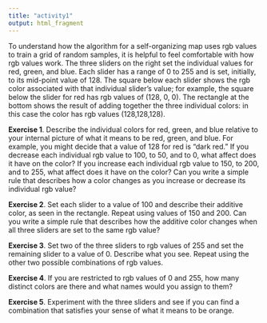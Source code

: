 ```yaml
---
title: "activity1"
output: html_fragment
---
```


To understand how the algorithm for a self-organizing map uses rgb values to train a grid of random samples, it is helpful to feel comfortable with how rgb values work. The three sliders on the right set the individual values for red, green, and blue. Each slider has a range of $0$ to $255$ and is set, initially, to its mid-point value of 128. The square below each slider shows the rgb color associated with that individual slider's value; for example, the square below the slider for red has rgb values of (128, 0, 0). The rectangle at the bottom shows the result of adding together the three individual colors: in this case the color has rgb values (128,128,128). 

**Exercise 1**. Describe the individual colors for red, green, and blue relative to your internal picture of what it means to be red, green, and blue. For example, you might decide that a value of 128 for red is "dark red." If you decrease each individual rgb value to 100,  to 50, and to 0, what affect does it have on the color? If you increase each individual rgb value to 150, to 200, and to 255, what affect does it have on the color? Can you write a simple rule that describes how a color changes as you increase or decrease its individual rgb value?

**Exercise 2**. Set each slider to a value of 100 and describe their additive color, as seen in the rectangle. Repeat using values of 150 and 200. Can you write a simple rule that describes how the additive color changes when all three sliders are set to the same rgb value?

**Exercise 3**. Set two of the three sliders to rgb values of 255 and set the remaining slider to a value of 0. Describe what you see. Repeat using the other two possible combinations of rgb values.

**Exercise 4**. If you are restricted to rgb values of $0$ and $255$, how many distinct colors are there and what names would you assign to them?

**Exercise 5**. Experiment with the three sliders and see if you can find a combination that satisfies your sense of what it means to be orange.

